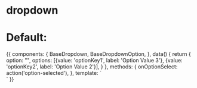 
<Meta title="Components/BaseDropdown" component={BaseDropdown} />

# dropdown

<Props of={BaseDropdown} />

# Default:

<Preview>
  <Story name="Default">
    {{
      components: {
        BaseDropdown,
        BaseDropdownOption,
      },
      data() {
        return {
          option: "",
          options: [{value: 'optionKey1', label: 'Option Value 3'}, {value: 'optionKey2', label: 'Option Value 2'}],
        }
      },
      methods: {
        onOptionSelect: action('option-selected'),
      },
      template: `
        <div class="p-16 flex justify-center w-full bg-gray-100">
          <BaseDropdown
            class="max-w-2xl"
            placeholder="Example Dropdown"
            v-model="option"
            :options="options"
            />
        </div>`
    }}
  </Story>
</Preview>
